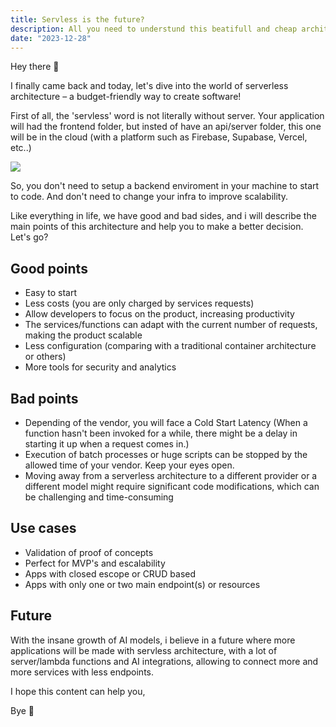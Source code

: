```yaml
---
title: Servless is the future?
description: All you need to understund this beatifull and cheap architecture
date: "2023-12-28"
---
```


Hey there 👋

I finally came back and today, let's dive into the world of serverless architecture – a budget-friendly way to create software!

First of all, the 'servless' word is not literally without server. Your application will had the frontend folder,
but insted of have an api/server folder, this one will be in the cloud (with a platform such as Firebase, Supabase, Vercel, etc..)

<img src="/servless.png" />

So, you don't need to setup a backend enviroment in your machine to start to code. And don't need to change your infra to improve scalability.

Like everything in life, we have good and bad sides, and i will describe the main points of this architecture and help you to make a better decision. Let's go?

## Good points
- Easy to start
- Less costs (you are only charged by services requests)
- Allow developers to focus on the product, increasing productivity
- The services/functions can adapt with the current number of requests, making the product scalable
- Less configuration (comparing with a traditional container architecture or others)
- More tools for security and analytics

## Bad points
- Depending of the vendor, you will face a Cold Start Latency (When a function hasn't been invoked for a while, there might be a delay in starting it up when a request comes in.)
- Execution of batch processes or huge scripts can be stopped by the allowed time of your vendor. Keep your eyes open.
- Moving away from a serverless architecture to a different provider or a different model might require significant code modifications, which can be challenging and time-consuming 

## Use cases
- Validation of proof of concepts
- Perfect for MVP's and escalability
- Apps with closed escope or CRUD based
- Apps with only one or two main endpoint(s) or resources

## Future
With the insane growth of AI models, i believe in a future where more applications will be made with servless architecture, with a lot of 
server/lambda functions and AI integrations, allowing to connect more and more services with less endpoints.

I hope this content can help you,

Bye 👋